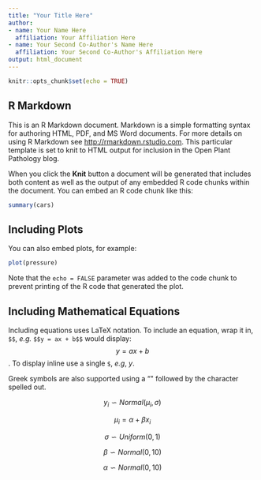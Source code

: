 ```yaml
---
title: "Your Title Here"
author:
- name: Your Name Here
  affiliation: Your Affiliation Here
- name: Your Second Co-Author's Name Here
  affiliation: Your Second Co-Author's Affiliation Here
output: html_document
---
```


```r
knitr::opts_chunk$set(echo = TRUE)
```

## R Markdown

This is an R Markdown document. Markdown is a simple formatting syntax for authoring HTML, PDF, and MS Word documents. For more details on using R Markdown see <http://rmarkdown.rstudio.com>. This particular template is set to knit to HTML output for inclusion in the Open Plant Pathology blog.

When you click the **Knit** button a document will be generated that includes both content as well as the output of any embedded R code chunks within the document. You can embed an R code chunk like this:

```r
summary(cars)
```

## Including Plots

You can also embed plots, for example:

```r
plot(pressure)
```

Note that the `echo = FALSE` parameter was added to the code chunk to prevent printing of the R code that generated the plot.

## Including Mathematical Equations

Including equations uses LaTeX notation. To include an equation, wrap it in,
`$$`, *e.g.* `$$y = ax + b$$` would display: $$y = ax + b$$. To display inline
use a single `$`, *e.g*, $y$.

Greek symbols are also supported using a "\" followed by the character spelled out.

$$y_i \backsim Normal(\mu_i, \sigma)$$

$$\mu_i = \alpha + \beta x_i$$

$$\sigma \backsim Uniform(0, 1)$$

$$\beta \backsim Normal(0, 10)$$

$$\alpha \backsim Normal(0, 10)$$

